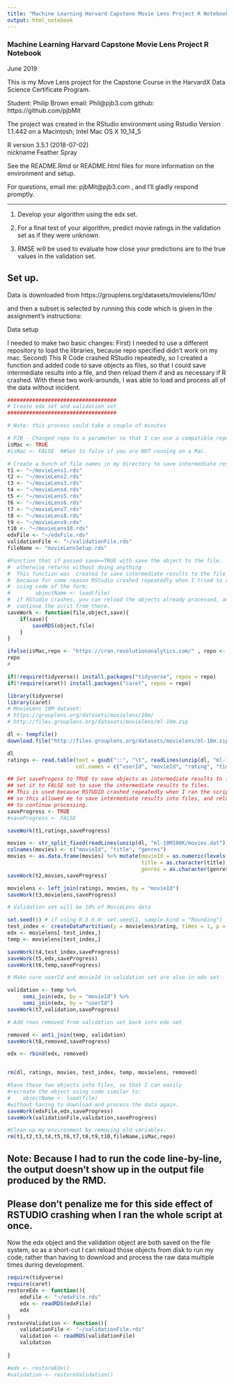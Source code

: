 ```yaml
---
title: "Machine Learning Harvard Capstone Movie Lens Project R Notebook"
output: html_notebook
---
```


### Machine Learning Harvard Capstone Movie Lens Project R Notebook

June 2019

This is my Move Lens project for the Capstone Course in the HarvardX Data Science Certificate Program.

Student: Philip Brown
email: Phil@pjb3.com
github: https://github.com/pjbMit

The project was created in the RStudio environment 
using Rstudio Version 1.1.442 
on a Macintosh; Intel Mac OS X 10_14_5

R version 3.5.1 (2018-07-02)  
nickname       Feather Spray

See the README.Rmd or README.html files for more information on the environment and setup.

For questions, email me:   pjbMit@pjb3.com  , and I'll gladly respond promptly.


---------------------------
1) Develop your algorithm using the edx set. 

2) For a final test of your algorithm, predict movie ratings in the validation set as if they were unknown.

3) RMSE will be used to evaluate how close your predictions are to the true values in the validation set.


## Set up.

Data is downloaded from  https://grouplens.org/datasets/movielens/10m/

and then a subset is selected by running this code which is given in the assignment's instructions:

Data setup

I needed to make two basic changes:
First) I needed to use a different repository to load the libraries, because repo specified didn't work on my mac.
Second) This R Code crashed RStudio repeatedly, so I created a function and added code to save objects as files,
        so that I could save intermediate results into a file, and then reload them if and as necessary if R crashed.
With these two work-arounds, I was able to load and process all of the data without incident.
```r

###################################
# Create edx set and validation set
###################################

# Note: this process could take a couple of minutes

# PJB - Changed repo to a parameter so that I can use a compatible repo on my mac.
isMac <- TRUE
#isMac <- FALSE  ##Set to false if you are NOT running on a Mac.

# Create a bunch of file names in my directory to save intermediate results to files
t1 <- "~/movieLens1.rds"
t2 <- "~/movieLens2.rds"
t3 <- "~/movieLens3.rds"
t4 <- "~/movieLens4.rds"
t5 <- "~/movieLens5.rds"
t6 <- "~/movieLens6.rds"
t7 <- "~/movieLens7.rds"
t8 <- "~/movieLens8.rds"
t9 <- "~/movieLens9.rds"
t10 <- "~/movieLens10.rds"
edxFile <- "~/edxFile.rds"
validationFile <- "~/validationFile.rds"
fileName <- "movieLensSetup.rds"

#Function that if passed save==TRUE with save the object to the file.
#  otherwise returns without doing anything
#  This function was  created to save intermediate results to the file system,
#  because for some reason RStudio crashed repeatedly when I tried to run the whole script.
#  using code of the form:
#        objectName <- load(file)
#  if RStudio crashes, you can reload the objects already processed, and then
#  continue the scrit from there.
saveWork <- function(file,object,save){
    if(save){
        saveRDS(object,file)
    }
}

ifelse(isMac,repo <- "https://cran.revolutionanalytics.com/" , repo <- "http://cran.us.r-project.org")
repo
# 

if(!require(tidyverse)) install.packages("tidyverse", repos = repo)
if(!require(caret)) install.packages("caret", repos = repo)

library(tidyverse)
library(caret)
# MovieLens 10M dataset:
# https://grouplens.org/datasets/movielens/10m/
# http://files.grouplens.org/datasets/movielens/ml-10m.zip

dl <- tempfile()
download.file("http://files.grouplens.org/datasets/movielens/ml-10m.zip", dl)

dl
ratings <- read.table(text = gsub("::", "\t", readLines(unzip(dl, "ml-10M100K/ratings.dat"))),
                      col.names = c("userId", "movieId", "rating", "timestamp"))

## Set saveProgess to TRUE to save objects as intermediate results to files
## set it to FALSE not to save the intermediate results to files.
## This is used because RSTUDIO crashed repeatedly when I ran the script, 
## so this allowed me to save intermediate results into files, and reload them later
## to continue processing.
saveProgress <- TRUE
#saveProgress <- FALSE  

saveWork(t1,ratings,saveProgress)

movies <- str_split_fixed(readLines(unzip(dl, "ml-10M100K/movies.dat")), "\\::", 3)
colnames(movies) <- c("movieId", "title", "genres")
movies <- as.data.frame(movies) %>% mutate(movieId = as.numeric(levels(movieId))[movieId],
                                           title = as.character(title),
                                           genres = as.character(genres))
saveWork(t2,movies,saveProgress)

movielens <- left_join(ratings, movies, by = "movieId")
saveWork(t3,movielens,saveProgress)

# Validation set will be 10% of MovieLens data

set.seed(1) # if using R 3.6.0: set.seed(1, sample.kind = "Rounding")
test_index <- createDataPartition(y = movielens$rating, times = 1, p = 0.1, list = FALSE)
edx <- movielens[-test_index,]
temp <- movielens[test_index,]

saveWork(t4,test_index,saveProgress)
saveWork(t5,edx,saveProgress)
saveWork(t6,temp,saveProgress)

# Make sure userId and movieId in validation set are also in edx set

validation <- temp %>% 
     semi_join(edx, by = "movieId") %>%
     semi_join(edx, by = "userId")
saveWork(t7,validation,saveProgress)

# Add rows removed from validation set back into edx set

removed <- anti_join(temp, validation)
saveWork(t8,removed,saveProgress)

edx <- rbind(edx, removed)


rm(dl, ratings, movies, test_index, temp, movielens, removed)

#Save these two objects into files, so that I can easily 
#recreate the object using code similar to:
#    objectName <- load(file)
#without having to download and process the data again.
saveWork(edxFile,edx,saveProgress)
saveWork(validationFile,validation,saveProgress)

#Clean up my environment by removing old variables.
rm(t1,t2,t3,t4,t5,t6,t7,t8,t9,t10,fileName,isMac,repo)

```

## Note: Because I had to run the code line-by-line, the output doesn't show up in the output file produced by the RMD.
## Please don't penalize me for this side effect of RSTUDIO crashing when I ran the whole script at once.


Now the edx object and the validation object are both saved on the file system, so as a short-cut I can reload
those objects from disk to run my code, rather than having to download and process the raw data multiple times
during development.

```r

require(tidyverse)
require(caret)
restoreEdx <- function(){
    edxFile <- "~/edxFile.rds"
    edx <- readRDS(edxFile)
    edx
}
restoreValidation <- function(){
    validationFile <- "~/validationFile.rds"
    validation <- readRDS(validationFile)
    validation
    
}

#edx <- restoreEdx()
#validation <- restoreValidation()


```

